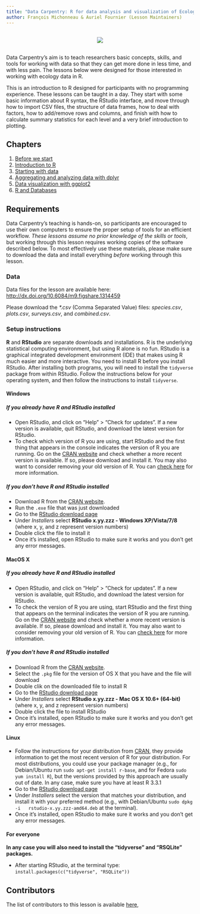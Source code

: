 ```yaml
---
title: "Data Carpentry: R for data analysis and visualization of Ecological Data"
author: François Michonneau & Auriel Fournier (Lesson Maintainers)
---
```


<p></p>

<div style="text-align: center; margin-top: 30px; margin-bottom: 30px;">
![](./img/DC_logo_vision.png)
</div>

<p></p>


Data Carpentry's aim is to teach researchers basic concepts, skills,
and tools for working with data so that they can get more done in less
time, and with less pain. The lessons below were designed for those interested
in working with ecology data in R.

This is an introduction to R designed for participants with no programming
experience. These lessons can be taught in a day. They start with some basic
information about R syntax, the RStudio interface, and move through how to
import CSV files, the structure of data frames, how to deal with factors, how to
add/remove rows and columns, and finish with how to calculate summary statistics
for each level and a very brief introduction to plotting.


## Chapters

1. [Before we start](00-before-we-start.html)
2. [Introduction to R](01-intro-to-R.html)
3. [Starting with data](02-starting-with-data.html)
4. [Aggregating and analyzing data with dplyr](03-dplyr.html)
5. [Data visualization with ggplot2](04-visualization-ggplot2.html)
6. [R and Databases](05-r-and-databases.html)



## Requirements

Data Carpentry's teaching is hands-on, so participants are encouraged to use
their own computers to ensure the proper setup of tools for an efficient
workflow.  *These lessons assume no prior knowledge of the skills or tools*, but
working through this lesson requires working copies of the software described
below.  To most effectively use these materials, please make sure to download
the data and install everything *before* working through this lesson.

### Data

Data files for the lesson are available here: <http://dx.doi.org/10.6084/m9.figshare.1314459>

Please download the *\*.csv* (Comma Separated Value) files: *species.csv*, *plots.csv*, *surveys.csv*, and *combined.csv*.


### Setup instructions

**R** and **RStudio** are separate downloads and installations. R is the
underlying statistical computing environment, but using R alone is no
fun. RStudio is a graphical integrated development environment (IDE) that makes
using R much easier and more interactive. You need to install R before you
install RStudio. After installing both programs, you will need to install
the `tidyverse` package from within RStudio. Follow the instructions below for your
operating system, and then follow the instructions to install `tidyverse`.

#### Windows

##### If you already have R and RStudio installed

* Open RStudio, and click on "Help" > "Check for updates". If a new version is
	available, quit RStudio, and download the latest version for RStudio.
* To check which version of R you are using, start RStudio and the first thing
  that appears in the console indicates the version of R you are running. Go on
  the [CRAN website](https://cran.r-project.org/bin/windows/base/) and check
  whether a more recent version is available. If so, please download and install
  it. You may also want to consider removing your old version of R. You
  can
  [check here](https://cran.r-project.org/bin/windows/base/rw-FAQ.html#How-do-I-UNinstall-R_003f) for
  more information.

##### If you don't have R and RStudio installed

* Download R from
  the [CRAN website](http://cran.r-project.org/bin/windows/base/release.htm).
* Run the `.exe` file that was just downloaded
* Go to the [RStudio download page](https://www.rstudio.com/products/rstudio/download/#download)
* Under *Installers* select **RStudio x.yy.zzz - Windows
  XP/Vista/7/8** (where x, y, and z represent version numbers)
* Double click the file to install it
* Once it's installed, open RStudio to make sure it works and you don't get any
  error messages.


#### MacOS X

##### If you already have R and RStudio installed

* Open RStudio, and click on "Help" > "Check for updates". If a new version is
	available, quit RStudio, and download the latest version for RStudio.
* To check the version of R you are using, start RStudio and the first thing
  that appears on the terminal indicates the version of R you are running. Go on
  the [CRAN website](https://cran.r-project.org/bin/macosx/) and check
  whether a more recent version is available. If so, please download and install
  it. You may also want to consider removing your old version of R. You
  can
  [check here](https://cran.r-project.org/bin/windows/base/rw-FAQ.html#How-do-I-UNinstall-R_003f) for
  more information.

##### If you don't have R and RStudio installed

* Download R from
  the [CRAN website](http://cran.r-project.org/bin/macosx).
* Select the `.pkg` file for the version of OS X that you have and the file will
  download
* Double clik on the downloaded file to install R
* Go to the [RStudio download page](https://www.rstudio.com/products/rstudio/download/#download)
* Under *Installers* select **RStudio x.yy.zzz - Mac OS X 10.6+ (64-bit)**
  (where x, y, and z represent version numbers)
* Double click the file to install RStudio
* Once it's installed, open RStudio to make sure it works and you don't get any
  error messages.


#### Linux

* Follow the instructions for your distribution
  from [CRAN](https://cloud.r-project.org/bin/linux), they provide information
  to get the most recent version of R for your distribution. For most
  distributions, you could use your package manager (e.g., for Debian/Ubuntu run
  `sudo apt-get install r-base`, and for Fedora `sudo yum install R`), but the
  versions provided by this approach are usually out of date. In any case, make
  sure you have at least R 3.3.1
* Go to the [RStudio download page](https://www.rstudio.com/products/rstudio/download/#download)
* Under *Installers* select the version that matches your distribution, and
  install it with your preferred method (e.g., with Debian/Ubuntu `sudo dpkg -i
  rstudio-x.yy.zzz-amd64.deb` at the terminal).
* Once it's installed, open RStudio to make sure it works and you don't get any
  error messages.


#### For everyone

**In any case you will also need to install the "tidyverse" and "RSQLite" packages.**

* After starting RStudio, at the terminal type:
  `install.packages(c("tidyverse", "RSQLite"))`

## Contributors

The list of contributors to this lesson is available [here](AUTHORS),
